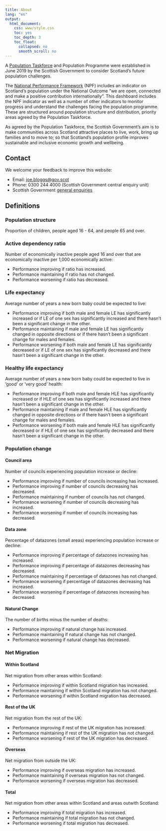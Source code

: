 ```yaml
---
title: About
lang: "en"
output:
  html_document:
    css: www/style.css
    toc: yes
    toc_depth: 3
    toc_float:
      collapsed: no
      smooth_scroll: no
---
```


A <a href = 'https://www.gov.scot/groups/population-task-force/'><u>Population Taskforce</u></a> and Population Programme were established in June 2019 by the Scottish Government to consider Scotland’s future population challenges.

The <a href = 'https://nationalperformance.gov.scot/'><u>National Performance Framework</u></a> (NPF) includes an indicator on Scotland’s population under the National Outcome “we are open, connected and make a positive contribution internationally”. This dashboard includes the NPF indicator as well as a number of other indicators to monitor progress and understand the challenges facing the population programme. These are structured around population structure and distribution, priority areas agreed by the Population Taskforce.

As agreed by the Population Taskforce, the Scottish Government’s aim is to make communities across Scotland attractive places to live, work, bring up families and to move to; so that Scotland’s population profile improves sustainable and inclusive economic growth and wellbeing.  

## Contact

We welcome your feedback to improve this website:

* Email: <u>joe.bloggs@gov.scot</u>
* Phone: 0300 244 4000 (Scottish Government central enquiry unit)
* Scottish Government <a href = 'https://www.gov.scot/about/contact-information/'><u>general enquiries</u></a>  

## Definitions  
### Population structure  
Proportion of children, people aged 16 - 64, and people 65 and over.

### Active dependency ratio  
Number of economically inactive people aged 16 and over that are economically inactive per 1,000 economically active:  

* Performance improving if ratio has increased.  
* Performance maintaining if ratio has not changed.  
* Performance worsening if ratio has decreased.  
  
### Life expectancy  
Average number of years a new born baby could be expected to live:

* Performance improving if both male and female LE has significantly increased or if LE of one sex has significantly increased and there hasn’t been a significant change in the other.  
* Performance maintaining if male and female LE has significantly changed in opposite directions or if there hasn’t been a significant change for males and females.  
* Performance worsening if both male and female LE has significantly decreased or if LE of one sex has significantly decreased and there hasn’t been a significant change in the other.  
  
### Healthy life expectancy  
Average number of years a new born baby could be expected to live in ‘good’ or ‘very good’ health: 

  * Performance improving if both male and female HLE has significantly increased or if HLE of one sex has significantly increased and there hasn’t been a significant change in the other.
  * Performance maintaining if male and female HLE has significantly changed in opposite directions or if there hasn’t been a significant change for males and females.
  * Performance worsening if both male and female HLE has significantly decreased or if HLE of one sex has significantly decreased and there hasn’t been a significant change in the other. 
  
### Population change  
#### Council area  
Number of councils experiencing population increase or decline:  

  * Performance improving if number of councils increasing has increased.  
  * Performance improving if number of councils decreasing has decreased.  
  * Performance maintaining if number of councils has not changed.  
  * Performance worsening if number of councils decreasing has increased.  
  * Performance worsening if number of councils increasing has decreased.  
  
#### Data zone  
Percentage of datazones (small areas) experiencing population increase or decline:  

  * Performance improving if percentage of datazones increasing has increased.  
  * Performance improving if percentage of datazones decreasing has decreased.  
  * Performance maintaining if percentage of datazones has not changed.  
  * Performance worsening if percentage of datazones decreasing has increased.  
  * Performance worsening if percentage of datazones increasing has decreased.  
  
#### Natural Change  
The number of births minus the number of deaths:  

  * Performance improving if natural change has increased.  
  * Performance maintaining if natural change has not changed.  
  * Performance worsening if natural change has decreased.  
  
### Net Migration  
#### Within Scotland  
Net migration from other areas within Scotland:  

  * Performance improving if within Scotland migration has increased.  
  * Performance maintaining if within Scotland migration has not changed.  
  * Performance worsening if within Scotland migration has decreased.  
  
#### Rest of the UK   
Net migration from the rest of the UK:  

  * Performance improving if rest of the UK migration has increased.  
  * Performance maintaining if rest of the UK migration has not changed.  
  * Performance worsening if rest of the UK migration has decreased.  
  
#### Overseas  
Net migration from outside the UK:  

  * Performance improving if overseas migration has increased.  
  * Performance maintaining if overseas migration has not changed.  
  * Performance worsening if overseas migration has decreased.  
  
#### Total  
Net migration from other areas within Scotland and areas outwith Scotland:  

  * Performance improving if total migration has increased.  
  * Performance maintaining if total migration has not changed.  
  * Performance worsening if total migration has decreased.  
